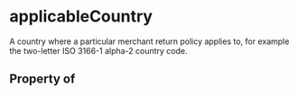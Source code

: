 # applicableCountry

A country where a particular merchant return policy applies to, for example the two-letter ISO 3166-1 alpha-2 country code.

## Property of



